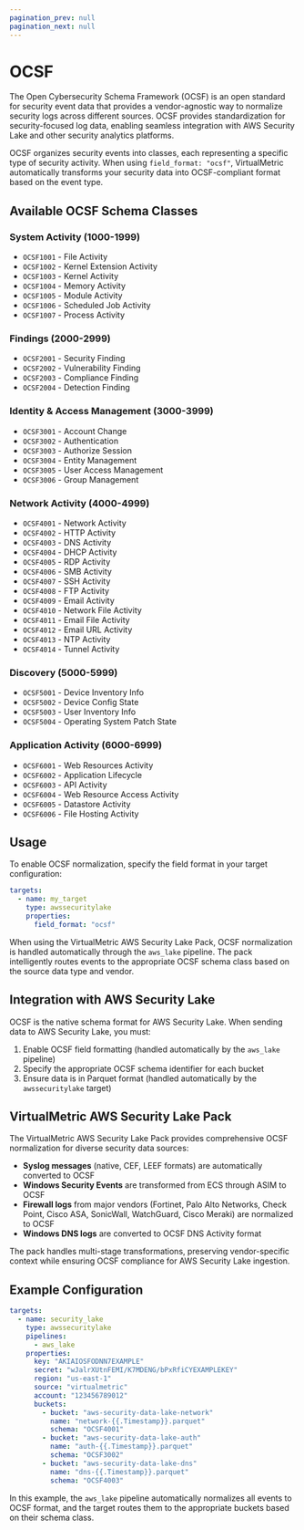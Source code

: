 ```yaml
---
pagination_prev: null
pagination_next: null
---
```


# OCSF

The Open Cybersecurity Schema Framework (OCSF) is an open standard for security event data that provides a vendor-agnostic way to normalize security logs across different sources. OCSF provides standardization for security-focused log data, enabling seamless integration with AWS Security Lake and other security analytics platforms.

OCSF organizes security events into classes, each representing a specific type of security activity. When using `field_format: "ocsf"`, VirtualMetric automatically transforms your security data into OCSF-compliant format based on the event type.

## Available OCSF Schema Classes

### System Activity (1000-1999)

- `OCSF1001` - File Activity
- `OCSF1002` - Kernel Extension Activity
- `OCSF1003` - Kernel Activity
- `OCSF1004` - Memory Activity
- `OCSF1005` - Module Activity
- `OCSF1006` - Scheduled Job Activity
- `OCSF1007` - Process Activity

### Findings (2000-2999)

- `OCSF2001` - Security Finding
- `OCSF2002` - Vulnerability Finding
- `OCSF2003` - Compliance Finding
- `OCSF2004` - Detection Finding

### Identity & Access Management (3000-3999)

- `OCSF3001` - Account Change
- `OCSF3002` - Authentication
- `OCSF3003` - Authorize Session
- `OCSF3004` - Entity Management
- `OCSF3005` - User Access Management
- `OCSF3006` - Group Management

### Network Activity (4000-4999)

- `OCSF4001` - Network Activity
- `OCSF4002` - HTTP Activity
- `OCSF4003` - DNS Activity
- `OCSF4004` - DHCP Activity
- `OCSF4005` - RDP Activity
- `OCSF4006` - SMB Activity
- `OCSF4007` - SSH Activity
- `OCSF4008` - FTP Activity
- `OCSF4009` - Email Activity
- `OCSF4010` - Network File Activity
- `OCSF4011` - Email File Activity
- `OCSF4012` - Email URL Activity
- `OCSF4013` - NTP Activity
- `OCSF4014` - Tunnel Activity

### Discovery (5000-5999)

- `OCSF5001` - Device Inventory Info
- `OCSF5002` - Device Config State
- `OCSF5003` - User Inventory Info
- `OCSF5004` - Operating System Patch State

### Application Activity (6000-6999)

- `OCSF6001` - Web Resources Activity
- `OCSF6002` - Application Lifecycle
- `OCSF6003` - API Activity
- `OCSF6004` - Web Resource Access Activity
- `OCSF6005` - Datastore Activity
- `OCSF6006` - File Hosting Activity

## Usage

To enable OCSF normalization, specify the field format in your target configuration:

```yaml
targets:
  - name: my_target
    type: awssecuritylake
    properties:
      field_format: "ocsf"
```

When using the VirtualMetric AWS Security Lake Pack, OCSF normalization is handled automatically through the `aws_lake` pipeline. The pack intelligently routes events to the appropriate OCSF schema class based on the source data type and vendor.

## Integration with AWS Security Lake

OCSF is the native schema format for AWS Security Lake. When sending data to AWS Security Lake, you must:

1. Enable OCSF field formatting (handled automatically by the `aws_lake` pipeline)
2. Specify the appropriate OCSF schema identifier for each bucket
3. Ensure data is in Parquet format (handled automatically by the `awssecuritylake` target)

## VirtualMetric AWS Security Lake Pack

The VirtualMetric AWS Security Lake Pack provides comprehensive OCSF normalization for diverse security data sources:

- **Syslog messages** (native, CEF, LEEF formats) are automatically converted to OCSF
- **Windows Security Events** are transformed from ECS through ASIM to OCSF
- **Firewall logs** from major vendors (Fortinet, Palo Alto Networks, Check Point, Cisco ASA, SonicWall, WatchGuard, Cisco Meraki) are normalized to OCSF
- **Windows DNS logs** are converted to OCSF DNS Activity format

The pack handles multi-stage transformations, preserving vendor-specific context while ensuring OCSF compliance for AWS Security Lake ingestion.

## Example Configuration

```yaml
targets:
  - name: security_lake
    type: awssecuritylake
    pipelines:
      - aws_lake
    properties:
      key: "AKIAIOSFODNN7EXAMPLE"
      secret: "wJalrXUtnFEMI/K7MDENG/bPxRfiCYEXAMPLEKEY"
      region: "us-east-1"
      source: "virtualmetric"
      account: "123456789012"
      buckets:
        - bucket: "aws-security-data-lake-network"
          name: "network-{{.Timestamp}}.parquet"
          schema: "OCSF4001"
        - bucket: "aws-security-data-lake-auth"
          name: "auth-{{.Timestamp}}.parquet"
          schema: "OCSF3002"
        - bucket: "aws-security-data-lake-dns"
          name: "dns-{{.Timestamp}}.parquet"
          schema: "OCSF4003"
```

In this example, the `aws_lake` pipeline automatically normalizes all events to OCSF format, and the target routes them to the appropriate buckets based on their schema class.